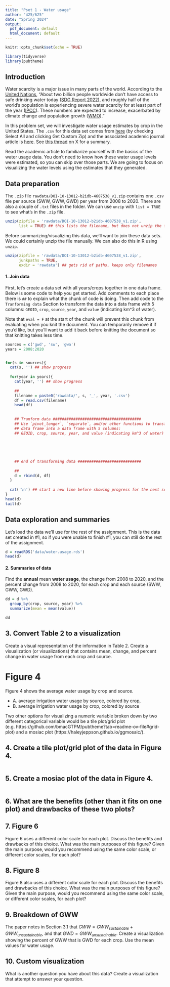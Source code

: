 ```yaml
---
title: "Pset 1 - Water usage"
author: "425/625"
date: "Spring 2024"
output:
  pdf_document: default
  html_document: default
---
```


```r
knitr::opts_chunk$set(echo = TRUE)

library(tidyverse)
library(pubtheme)
```

## Introduction 

Water scarcity is a major issue in many parts of the world. According to the [United Nations](https://www.un.org/en/climatechange/science/climate-issues/water), "About two billion people worldwide don't have access to safe drinking water today ([SDG Report 2022](https://unstats.un.org/sdgs/report/2022/Goal-06/?_gl=1*aquqlc*_ga*MTAzMzA2ODI0Mi4xNzA0NjYzNjY3*_ga_TK9BQL5X7Z*MTcwNDY2NzIyMS4yLjEuMTcwNDY2NzI1My4wLjAuMA..)), and roughly half of the world’s population is experiencing severe water scarcity for at least part of the year ([IPCC](https://www.ipcc.ch/report/ar6/wg2/downloads/outreach/IPCC_AR6_WGII_FactSheet_FoodAndWater.pdf)). These numbers are expected to increase, exacerbated by climate change and population growth ([WMO](https://public.wmo.int/en/media/press-release/protect-our-people-and-future-generations-water-and-climate-leaders-call-urgent))."


In this problem set, we will investigate water usage estimates by crop in the United States. The `.csv` for this data set comes from [here](https://databank.illinois.edu/datasets/IDB-4607538) (by checking Select All and clicking Get Custom Zip) and the associated academic journal article is [here](https://agupubs.onlinelibrary.wiley.com/doi/10.1029/2022WR032804). See [this thread](https://twitter.com/MeganKonar/status/1618943789279875074?s=20&t=nrjRJQ2tuEO0GyTwCK-XVA) on X for a summary.  

Read the academic article to familiarize yourself with the basics of the water usage data. You don't need to know how these water usage levels were estimated, so you can skip over those parts. We are going to focus on visualizing the water levels using the estimates that they generated. 

## Data preparation

The `.zip` file `rawdata/DOI-10-13012-b2idb-4607538_v1.zip` contains one `.csv` file per source (SWW, GWW, GWD) per year from 2008 to 2020. There are also a couple of `.txt` files in the folder. We can use `unzip` with `list = TRUE` to see what's in the `.zip` file. 

```r
unzip(zipfile = 'rawdata/DOI-10-13012-b2idb-4607538_v1.zip', 
      list = TRUE) ## this lists the filename, but does not unzip the file
```

Before summarizing/visualizing this data, we'll want to join these data sets. We could certainly unzip the file manually. We can also do this in R using `unzip`. 

```r
unzip(zipfile = 'rawdata/DOI-10-13012-b2idb-4607538_v1.zip', 
      junkpaths = TRUE, 
      exdir = 'rawdata') ## gets rid of paths, keeps only filenames 
```


#### 1. Join data
First, let's create a data set with all years/crops together in one data frame. Below is some code to help you get started. Add comments to each place there is `##` to explain what the chunk of code is doing. Then add code to the `Tranforming data` Section to transform the data into a data frame with 5 columns: `GEOID`, `crop`, `source`, `year`, and `value` (indicating km^3 of water).

Note that `eval = F` at the start of the chunk will prevent this chunk from evaluating when you knit the document. You can temporarily remove it if you'd like, but you'll want to add it back before knitting the document so that knitting takes less time.

```r
sources = c('gwd', 'sw', 'gwa')
years = 2008:2020


for(s in sources){
  cat(s, '') ## show progress
  
  for(year in years){
    cat(year, '') ## show progress
  
    ## 
    filename = paste0('rawdata/', s, '_', year, '.csv')
    df = read.csv(filename)
    head(df)
    
    
    ## Tranform data #######################################
    ## Use `pivot_longer`, `separate`, and/or other functions to transform this
    ## data frame into a data frame with 5 columns: 
    ## GEOID, crop, source, year, and value (indicating km^3 of water)
    
    
    
    
    
    ## end of transforming data ############################
    
    ## 
    d = rbind(d, df)
  }
  
  cat('\n') ## start a new line before showing progress for the next source
}
head(d)
tail(d)
```


## Data exploration and summaries

Let's load the data we'll use for the rest of the assignment. This is the data set created in #1, so if you were unable to finish #1, you can still do the rest of the assignment. 

```r
d = readRDS('data/water.usage.rds')
head(d)
```


#### 2. Summaries of data 

Find the **annual** mean **water usage**, the change from 2008 to 2020, and the percent change from 2008 to 2020, for each crop and each source (SWW, GWW, GWD). 

```r
dd = d %>%
  group_by(crop, source, year) %>%
  summarize(mean = mean(value))

dd
```

## 3. Convert Table 2 to a visualization

Create a visual representation of the information in Table 2. Create a visualization (or visualizations) that contains mean, change, and percent change in water usage from each crop and source. 


# Figure 4

Figure 4 shows the average water usage by crop and source.

- A. average irrigation water usage by source, colored by crop, 
- B. average irrigation water usage by crop, colored by source 

Two other options for visualizing a numeric variable broken down by two different categorical variable would be a tile plot/grid plot (e.g. https://github.com/bmacGTPM/pubtheme?tab=readme-ov-file#grid-plot) and a mosiac plot (https://haleyjeppson.github.io/ggmosaic/).


## 4. Create a tile plot/grid plot of the data in Figure 4. 

```r

```

## 5. Create a mosiac plot of the data in Figure 4. 

```r

```

## 6. What are the benefits (other than it fits on one plot) and drawbacks of these two plots?


## 7. Figure 6 

Figure 6 uses a different color scale for each plot. Discuss the benefits and drawbacks of this choice. What was the main purposes of this figure? Given the main purpose, would you recommend using the same color scale, or different color scales, for each plot?



## 8. Figure 8 

Figure 8 also uses a different color scale for each plot.  Discuss the benefits and drawbacks of this choice. What was the main purposes of this figure? Given the main purpose, would you recommend using the same color scale, or different color scales, for each plot?




## 9. Breakdown of GWW
The paper notes in Section 3.1 that $GWW = GWW_{sustainable} + GWW_{unsustainable}$, and that $GWD = GWW_{unsustainable}$. Create a visualization showing the percent of GWW that is GWD for each crop. Use the mean values for water usage. 



## 10. Custom visualization
What is another question you have about this data? Create a visualization that attempt to answer your question. 

